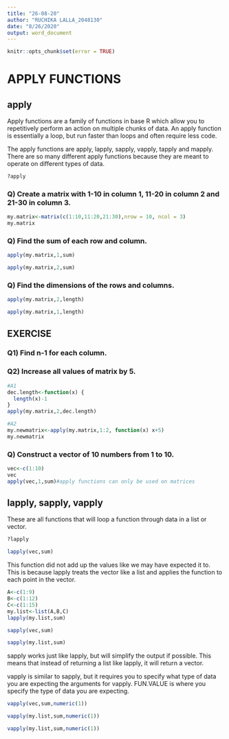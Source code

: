 ```yaml
---
title: "26-08-20"
author: "RUCHIKA LALLA_2048130"
date: "8/26/2020"
output: word_document
---
```


```r
knitr::opts_chunk$set(error = TRUE)
```

# APPLY FUNCTIONS

## apply

Apply functions are a family of functions in base R which allow you to repetitively perform an action on multiple chunks of data.
An apply function is essentially a loop, but run faster than loops and often require less code.

The apply functions are apply, lapply, sapply, vapply, tapply and mapply. There are so many different apply functions because they are meant to operate on different types of data.

```r
?apply
```

### Q) Create a matrix with 1-10 in column 1, 11-20 in column 2 and 21-30 in column 3. 
```r
my.matrix<-matrix(c(1:10,11:20,21:30),nrow = 10, ncol = 3)
my.matrix
```

### Q) Find the sum of each row and column.
```r
apply(my.matrix,1,sum)
```

```r
apply(my.matrix,2,sum)
```

### Q) Find the dimensions of the rows and columns.
```r
apply(my.matrix,2,length)
```

```r
apply(my.matrix,1,length)
```

## EXERCISE

### Q1) Find n-1 for each column.
### Q2) Increase all values of matrix by 5.

```r
#A1
dec.length<-function(x) {
  length(x)-1
}
apply(my.matrix,2,dec.length)
```

```r
#A2
my.newmatrix<-apply(my.matrix,1:2, function(x) x+5)
my.newmatrix
```

### Q) Construct a vector of 10 numbers from 1 to 10.
```r
vec<-c(1:10)
vec
apply(vec,1,sum)#apply functions can only be used on matrices
```

## lapply, sapply, vapply

These are all functions that will loop a function through data in a list or vector.

```r
?lapply
```

```r
lapply(vec,sum)
```

This function did not add up the values like we may have expected it to. This is because lapply treats the vector like a list and applies the function to each point in the vector. 

```r
A<-c(1:9)
B<-c(1:12)
C<-c(1:15)
my.list<-list(A,B,C)
lapply(my.list,sum)
```

```r
sapply(vec,sum)
```

```r
sapply(my.list,sum)
```

sapply works just like lapply, but will simplify the output if possible. This means that instead of returning a list like lapply, it will return a vector.

vapply is similar to sapply, but it requires you to specify what type of data you are expecting the arguments for vapply. FUN.VALUE is where you specify the type of data you are expecting.

```r
vapply(vec,sum,numeric(1))
```

```r
vapply(my.list,sum,numeric(1))
```

```r
vapply(my.list,sum,numeric(1))
```


